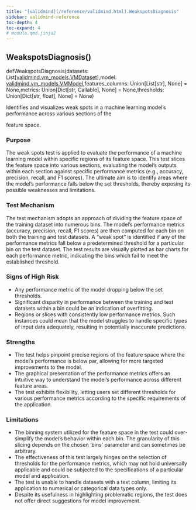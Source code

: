 ```yaml
---
title: "[validmind](/reference/validmind.html).WeakspotsDiagnosis"
sidebar: validmind-reference
toc-depth: 4
toc-expand: 4
# module.qmd.jinja2
---
```


<!-- function.qmd.jinja2 -->

## WeakspotsDiagnosis[()]{.muted}

<!-- signatures.jinja2 -->

::: {.signature}

<span class="kw">def</span><span class="name">WeakspotsDiagnosis</span>(<span class="params"><span class="n">datasets</span><span class="p">: </span><!-- types.jinja2 - format_type --><!-- types.jinja2 - format_type --><span class="n">List</span><span class="p">\[</span><!-- types.jinja2 - format_type --><a href="/reference/validmind/vm_models.html#class-vmdataset">validmind.vm_models.VMDataset</a><span class="p">\]</span><span class="muted">,</span></span><span class="params"><span class="n">model</span><span class="p">: </span><!-- types.jinja2 - format_type --><a href="/reference/validmind/vm_models.html#class-vmmodel">validmind.vm_models.VMModel</a><span class="muted">,</span></span><span class="params"><span class="n">features_columns</span><span class="p">: </span><!-- types.jinja2 - format_type --><!-- types.jinja2 - format_type --><span class="n">Union</span><span class="p">\[</span><!-- types.jinja2 - format_type --><!-- types.jinja2 - format_type --><span class="n">List</span><span class="p">\[</span><!-- types.jinja2 - format_type --><span class="nb">str</span><span class="p">\]</span><span class="p">, </span><!-- types.jinja2 - format_type --><span class="n">None</span><span class="p">\]</span><span class="o"> = </span><span class="kc">None</span><span class="muted">,</span></span><span class="params"><span class="n">metrics</span><span class="p">: </span><!-- types.jinja2 - format_type --><!-- types.jinja2 - format_type --><span class="n">Union</span><span class="p">\[</span><!-- types.jinja2 - format_type --><!-- types.jinja2 - format_type --><span class="n">Dict</span><span class="p">\[</span><!-- types.jinja2 - format_type --><span class="nb">str</span><span class="p">, </span><!-- types.jinja2 - format_type --><span class="n">Callable</span><span class="p">\]</span><span class="p">, </span><!-- types.jinja2 - format_type --><span class="n">None</span><span class="p">\]</span><span class="o"> = </span><span class="kc">None</span><span class="muted">,</span></span><span class="params"><span class="n">thresholds</span><span class="p">: </span><!-- types.jinja2 - format_type --><!-- types.jinja2 - format_type --><span class="n">Union</span><span class="p">\[</span><!-- types.jinja2 - format_type --><!-- types.jinja2 - format_type --><span class="n">Dict</span><span class="p">\[</span><!-- types.jinja2 - format_type --><span class="nb">str</span><span class="p">, </span><!-- types.jinja2 - format_type --><span class="nb">float</span><span class="p">\]</span><span class="p">, </span><!-- types.jinja2 - format_type --><span class="n">None</span><span class="p">\]</span><span class="o"> = </span><span class="kc">None</span></span>)

:::

<!-- docstring.jinja2 -->

Identifies and visualizes weak spots in a machine learning model's performance across various sections of the

feature space.

### Purpose

The weak spots test is applied to evaluate the performance of a machine learning model within specific regions of its feature space. This test slices the feature space into various sections, evaluating the model's outputs within each section against specific performance metrics (e.g., accuracy, precision, recall, and F1 scores). The ultimate aim is to identify areas where the model's performance falls below the set thresholds, thereby exposing its possible weaknesses and limitations.

### Test Mechanism

The test mechanism adopts an approach of dividing the feature space of the training dataset into numerous bins. The model's performance metrics (accuracy, precision, recall, F1 scores) are then computed for each bin on both the training and test datasets. A "weak spot" is identified if any of the performance metrics fall below a predetermined threshold for a particular bin on the test dataset. The test results are visually plotted as bar charts for each performance metric, indicating the bins which fail to meet the established threshold.

### Signs of High Risk

- Any performance metric of the model dropping below the set thresholds.
- Significant disparity in performance between the training and test datasets within a bin could be an indication of overfitting.
- Regions or slices with consistently low performance metrics. Such instances could mean that the model struggles to handle specific types of input data adequately, resulting in potentially inaccurate predictions.

### Strengths

- The test helps pinpoint precise regions of the feature space where the model's performance is below par, allowing for more targeted improvements to the model.
- The graphical presentation of the performance metrics offers an intuitive way to understand the model's performance across different feature areas.
- The test exhibits flexibility, letting users set different thresholds for various performance metrics according to the specific requirements of the application.

### Limitations

- The binning system utilized for the feature space in the test could over-simplify the model's behavior within each bin. The granularity of this slicing depends on the chosen 'bins' parameter and can sometimes be arbitrary.
- The effectiveness of this test largely hinges on the selection of thresholds for the performance metrics, which may not hold universally applicable and could be subjected to the specifications of a particular model and application.
- The test is unable to handle datasets with a text column, limiting its application to numerical or categorical data types only.
- Despite its usefulness in highlighting problematic regions, the test does not offer direct suggestions for model improvement.
